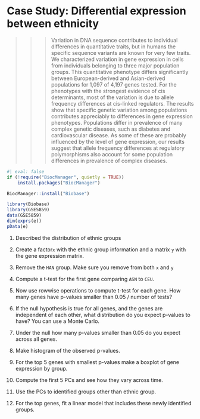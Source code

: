 # Case Study: Differential expression between ethnicity 

>>> Variation in DNA sequence contributes to individual differences in quantitative traits, but in humans the specific sequence variants are known for very few traits. We characterized variation in gene expression in cells from individuals belonging to three major population groups. This quantitative phenotype differs significantly between European-derived and Asian-derived populations for 1,097 of 4,197 genes tested. For the phenotypes with the strongest evidence of cis determinants, most of the variation is due to allele frequency differences at cis-linked regulators. The results show that specific genetic variation among populations contributes appreciably to differences in gene expression phenotypes. Populations differ in prevalence of many complex genetic diseases, such as diabetes and cardiovascular disease. As some of these are probably influenced by the level of gene expression, our results suggest that allele frequency differences at regulatory polymorphisms also account for some population differences in prevalence of complex diseases.

```r
#| eval: false
if (!require("BiocManager", quietly = TRUE))
    install.packages("BiocManager")

BiocManager::install("Biobase")
```

```r
library(Biobase)
library(GSE5859)
data(GSE5859)
dim(exprs(e))
pData(e)
```


1. Described the distribution of ethnic groups

2. Create a factor`x` with the ethnic group information and a matrix `y` with the gene expression matrix.

3. Remove the `HAN` group. Make sure you remove from both `x` and `y`

4. Compute a t-test for the first gene comparing `ASN` to `CEU`. 

5. Now use rowwise operations to compute t-test for each gene. How many genes have p-values smaller than 0.05 / number of tests?

6. If the null hypothesis is true for all genes, and the genes are independent of each other, what distribution do you expect p-values to have? You can use a Monte Carlo.

7. Under the null how many p-values smaller than 0.05 do you expect across all genes.

8. Make histogram of the observed p-values.

9. For the top 5 genes with smallest p-values make a boxplot of gene expression by group.

10. Compute the first 5 PCs and see how they vary across time.

11. Use the PCs to identified groups other than ethnic group.

12. For the top genes, fit a linear model that includes these newly identified groups.




